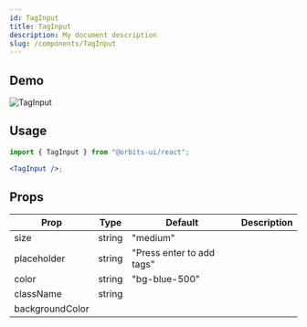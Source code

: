 ```yaml
---
id: TagInput
title: TagInput
description: My document description
slug: /components/TagInput
---
```


## Demo 

![TagInput](https://imgur.com/F5vWqMF.png)

## Usage

```jsx
import { TagInput } from "@orbits-ui/react";

<TagInput />;
```

## Props

| Prop            | Type     | Default                   | Description |
| --------------- | -------- | ------------------------- | ----------- |
| size            | string   | "medium"                  |             |
| placeholder     | string   | "Press enter to add tags" |             |
| color           | string   | "bg-blue-500"             |             |
| className       | string   |                           |             |
| backgroundColor |          |                           |             |
